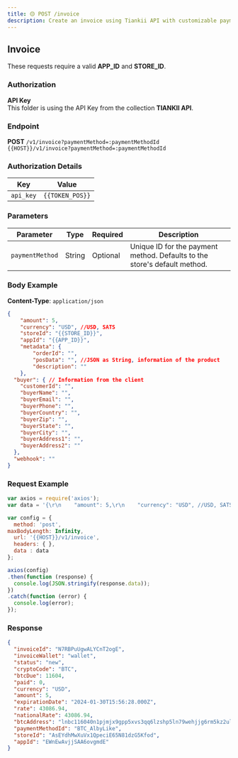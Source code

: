 ```yaml
---
title: 🟡 POST /invoice
description: Create an invoice using Tiankii API with customizable payment methods and buyer details.
---
```


## Invoice

These requests require a valid **APP_ID** and **STORE_ID**.

### Authorization

**API Key**  
This folder is using the API Key from the collection **TIANKII API**.

### Endpoint

**POST** `/v1/invoice?paymentMethod=:paymentMethodId`  
`{{HOST}}/v1/invoice?paymentMethod=:paymentMethodId`

### Authorization Details

| Key       | Value       |
|-----------|-------------|
| `api_key` | `{{TOKEN_POS}}` |

### Parameters

| Parameter      | Type   | Required | Description                                                                 |
|----------------|--------|----------|-----------------------------------------------------------------------------|
| `paymentMethod` | String | Optional | Unique ID for the payment method. Defaults to the store's default method. |

### Body Example

**Content-Type**: `application/json`

```json
{
    "amount": 5,
    "currency": "USD", //USD, SATS
    "storeId": "{{STORE_ID}}",
    "appId": "{{APP_ID}}",
    "metadata": {
        "orderId": "",
        "posData": "", //JSON as String, information of the product
        "description": ""
    },
  "buyer": { // Information from the client
    "customerId": "",
    "buyerName": "",
    "buyerEmail": "",
    "buyerPhone": "",
    "buyerCountry": "",
    "buyerZip": "",
    "buyerState": "",
    "buyerCity": "",
    "buyerAddress1": "",
    "buyerAddress2": ""
  },
  "webhook": ""
}
```

### Request Example

```javascript
var axios = require('axios');
var data = '{\r\n    "amount": 5,\r\n    "currency": "USD", //USD, SATS\r\n    "storeId": "{{STORE_ID}}",\r\n    "appId": "{{APP_ID}}",\r\n    "metadata": {\r\n        "posData": "", //JSON as String, information of the product\r\n        "description": ""\r\n    },\r\n  "buyer": { // Information from the client \r\n    "customerId": "",\r\n    "buyerName": "",\r\n    "buyerEmail": "",\r\n    "buyerPhone": "",\r\n    "buyerCountry": "",\r\n    "buyerZip": "",\r\n    "buyerState": "",\r\n    "buyerCity": "",\r\n    "buyerAddress1": "",\r\n    "buyerAddress2": ""\r\n  }\r\n}';

var config = {
  method: 'post',
maxBodyLength: Infinity,
  url: '{{HOST}}/v1/invoice',
  headers: { },
  data : data
};

axios(config)
.then(function (response) {
  console.log(JSON.stringify(response.data));
})
.catch(function (error) {
  console.log(error);
});


```

### Response

```json
{
  "invoiceId": "N7RBPuUgwALYCnT2ogE",
  "invoiceWallet": "wallet",
  "status": "new",
  "cryptoCode": "BTC",
  "btcDue": 11604,
  "paid": 0,
  "currency": "USD",
  "amount": 5,
  "expirationDate": "2024-01-30T15:56:28.000Z",
  "rate": 43086.94,
  "nationalRate": 43086.94,
  "btcAddress": "lnbc116040n1pjmjx9gpp5xvs3qq6lzshp5ln79wehjjg6rm5kz2ul7wjuddv35ftwscqzzsxqyz5vqsp5sedeugml7zggdnvaqmg4fdfl7edyxjq9qyyssqep70lp25kjhkwwqzx9zc74ujvfkgpzyarv0",
  "paymentMethodId": "BTC_AlbyLike",
  "storeId": "AsEYdhMwXuVx1QpeciE65N81dzG5Kfod",
  "appId": "EWnEwAvjjSAA6ovgmdE"
}

```